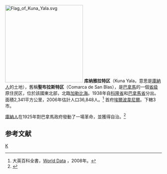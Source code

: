 {{Infobox settlement
<!--See the Table at Infobox Settlement for all fields and descriptions of usage-->
<!-- Basic info  ---------------->
|name          = Guna Yala 
|other_name             =
|native_name            =  <!-- for cities whose native name is not in English -->
|nickname               = 
|settlement_type        = 原住民區
|motto                  =
<!-- images and maps  ----------->
|image_skyline          = 
|imagesize              = 
|image_caption          = 
|image_flag             = Bandera de la Comarca Guna Yala.svg
|flag_size              =
|image_seal             = 
|seal_size              =
|image_shield           = 
|shield_size            =
|image_map              = Guna Yala in Panama.svg
|mapsize                =
|map_caption            = 
|pushpin_map            = 
|pushpin_label_position =
|pushpin_mapsize        =
|pushpin_map_caption    =
<!-- Location ------------------>
|subdivision_type       = Country
|subdivision_name       = {{flag|Panama}}
|subdivision_type1      = [[巴拿马行政区划|省]]
|subdivision_name1      = 
|subdivision_type2      = Capital
|subdivision_name2      = 
|subdivision_type3      =
|subdivision_name3      = 
|<!-- Politics ----------------->
|government_footnotes   =
|government_type        =
|leader_title           =
|leader_name            =
|leader_title1          =  <!-- for places with, say, both a mayor and a city manager -->
|leader_name1           =
|established_title      =  <!-- Settled -->
|established_date       = 
<!-- Area    --------------------->
|area_magnitude         = 
|unit_pref                =Imperial <!--Enter: Imperial, if Imperial (metric) is desired-->
|area_footnotes           =
|area_total_km2           =337<!-- ALL fields dealing with a measurements are subject to automatic unit conversion-->
|area_land_km2            = <!--See table @ Template:Infobox Settlement for details on automatic unit conversion-->
<!-- Population   ----------------------->
|population_as_of               =2000
|population_footnotes           =
|population_note                =
|population_total               =15,541
|population_density_km2         =
|population_density_sq_mi       =
|population_metro               =
|population_density_metro_km2   =
|population_density_metro_sq_mi =
|population_blank1_title        =Ethnicities
|population_blank1              =
|population_density_blank1_km2 =   
|population_density_blank1_sq_mi =
<!-- General information  --------------->
|timezone               =[[Eastern_Time_Zone|ETZ]]
|utc_offset             = -5
|timezone_DST           = 
|utc_offset_DST         = 
|coordinates            = {{coord|9|33|N|78|58|W|region:PA|display=inline}}
|elevation_footnotes    =  <!--for references: use <ref> </ref> tags-->
|elevation_m            = 
|elevation_ft           =
<!-- Area/postal codes & others -------->
|postal_code_type       =  <!-- enter ZIP code, Postcode, Post code, Postal code... -->
|postal_code            =
|area_code              =
|blank_name             =
|blank_info             =
|blank_name_sec1        = [[Human_Development_Index|HDI]] (2017)
|blank_info_sec1        = 0.580<ref name="GlobalDataLab">{{Cite web|url=https://hdi.globaldatalab.org/areadata/shdi/|title=Sub-national HDI - Area Database - Global Data Lab|website=hdi.globaldatalab.org|language=en|access-date=2018-09-13|archive-date=2018-09-23|archive-url=https://web.archive.org/web/20180923120638/https://hdi.globaldatalab.org/areadata/shdi/|dead-url=no}}</ref><br/>{{color|#fc0|medium}}
|website                = 
|iso_code               = PA-KY
|footnotes              = 
}} 

[[File:Flag_of_Kuna_Yala.svg|250px]]
{{coord|9|17|46|N|78|20|39|W|display=title}}
'''库纳雅拉特区'''（Kuna Yala，意思是[[库那族|庫納人]]的土地），舊稱'''聖布拉斯特区'''（Comarca de San Blas），是[[巴拿馬|巴拿馬]]的一個[[巴拿馬行政區劃|省级]]原住民区，位於該國東北部，北臨[[加勒比海|加勒比海]]。1938年自[[科隆省|科隆省]]和[[巴拿馬省|巴拿馬省]]分出。面積2,341平方公里，2006年估計人口36,848人。<ref>大英百科全書，[http://www.britannica.com/new-multimedia/pdf/wordat156.pdf World Data] {{Wayback|url=http://www.britannica.com/new-multimedia/pdf/wordat156.pdf |date=20140502032047 }}，2008年。</ref> 首府[[埃爾波韋尼爾|埃爾波韋尼爾]]。下轄3市。

[[库那族|庫納人]]在1925年對巴拿馬政府發動了一場革命，並獲得自治。<ref>{{Cite web |url=https://www.bbc.com/ukchina/trad/vert-tra-38571556 |title=存档副本 |accessdate=2019-04-19 |archive-date=2019-04-19 |archive-url=https://web.archive.org/web/20190419024956/https://www.bbc.com/ukchina/trad/vert-tra-38571556 |dead-url=no }}</ref>

==参考文献==
{{Reflist}}
{{地理小作品}}
{{巴拿馬行政區劃}}

[[Category:巴拿馬行政區劃|K]]